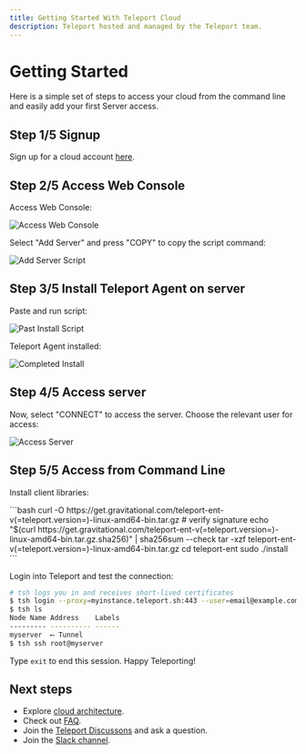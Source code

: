 ```yaml
---
title: Getting Started With Teleport Cloud
description: Teleport hosted and managed by the Teleport team.
---
```

# Getting Started

Here is a simple set of steps to access your cloud from the command line and easily add your first Server access.

## Step 1/5 Signup

Sign up for a cloud account [here](https://goteleport.com/get-started/).

## Step 2/5 Access Web Console

Access Web Console:

![Access Web Console](../../img/cloud/homepage-1.png)

Select "Add Server" and press "COPY" to copy the script command:

![Add Server Script](../../img/cloud/addserver-2.png)

## Step 3/5 Install Teleport Agent on server

Paste and run script:

![Past Install Script](../../img/cloud/runscript-3.png)

Teleport Agent installed:

![Completed Install](../../img/cloud/completed-script-4.png)

## Step 4/5 Access server

Now, select "CONNECT" to access the server. Choose the relevant user for access:

![Access Server](../../img/cloud/online-session-5.png)

## Step 5/5 Access from Command Line

Install client libraries:

<Tabs>
  <TabItem label="Linux">
    ```bash
    curl -O https://get.gravitational.com/teleport-ent-v(=teleport.version=)-linux-amd64-bin.tar.gz
    # verify signature 
    echo "$(curl  https://get.gravitational.com/teleport-ent-v(=teleport.version=)-linux-amd64-bin.tar.gz.sha256)" | sha256sum --check 
    tar -xzf teleport-ent-v(=teleport.version=)-linux-amd64-bin.tar.gz
    cd teleport-ent
    sudo ./install
    ```
  </TabItem>
</Tabs>

Login into Teleport and test the connection:

```bash
# tsh logs you in and receives short-lived certificates
$ tsh login --proxy=myinstance.teleport.sh:443 --user=email@example.com
$ tsh ls
Node Name Address    Labels 
--------- ---------- ------ 
myserver  ⟵ Tunnel     
$ tsh ssh root@myserver
```

Type `exit` to end this session.  Happy Teleporting!

## Next steps

- Explore [cloud architecture](./architecture.mdx).
- Check out [FAQ](./faq.mdx).
- Join the [Teleport Discussons](https://github.com/gravitational/teleport/discussions) and ask a question.
- Join the [Slack channel](https://goteleport.com/slack).

